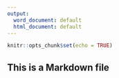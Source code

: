 ```yaml
---
output:
  word_document: default
  html_document: default
---
```



```r
knitr::opts_chunk$set(echo = TRUE)
```

## This is a Markdown file  
